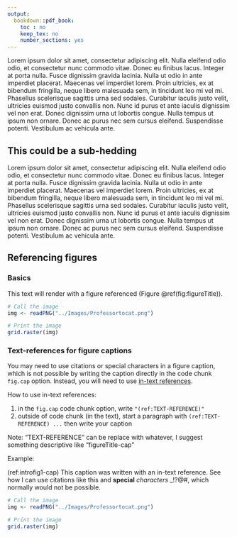 ```yaml
---
output:
  bookdown::pdf_book:
    toc : no
    keep_tex: no
    number_sections: yes
---
```


<!-- This section is mandatory! -->

Lorem ipsum dolor sit amet, consectetur adipiscing elit. Nulla eleifend odio odio, et consectetur nunc commodo vitae. Donec eu finibus lacus. Integer at porta nulla. Fusce dignissim gravida lacinia. Nulla ut odio in ante imperdiet placerat. Maecenas vel imperdiet lorem. Proin ultricies, ex at bibendum fringilla, neque libero malesuada sem, in tincidunt leo mi vel mi. Phasellus scelerisque sagittis urna sed sodales. Curabitur iaculis justo velit, ultricies euismod justo convallis non. Nunc id purus et ante iaculis dignissim vel non erat. Donec dignissim urna ut lobortis congue. Nulla tempus ut ipsum non ornare. Donec ac purus nec sem cursus eleifend. Suspendisse potenti. Vestibulum ac vehicula ante.

## This could be a sub-hedding

Lorem ipsum dolor sit amet, consectetur adipiscing elit. Nulla eleifend odio odio, et consectetur nunc commodo vitae. Donec eu finibus lacus. Integer at porta nulla. Fusce dignissim gravida lacinia. Nulla ut odio in ante imperdiet placerat. Maecenas vel imperdiet lorem. Proin ultricies, ex at bibendum fringilla, neque libero malesuada sem, in tincidunt leo mi vel mi. Phasellus scelerisque sagittis urna sed sodales. Curabitur iaculis justo velit, ultricies euismod justo convallis non. Nunc id purus et ante iaculis dignissim vel non erat. Donec dignissim urna ut lobortis congue. Nulla tempus ut ipsum non ornare. Donec ac purus nec sem cursus eleifend. Suspendisse potenti. Vestibulum ac vehicula ante.

## Referencing figures

### Basics

This text will render with a figure referenced (Figure \@ref(fig:figureTitle)).

```r

# Call the image
img <- readPNG("../Images/Professortocat.png")

# Print the image
grid.raster(img)
```

### Text-references for figure captions

You may need to use citations or special characters in a figure caption, which is not possible by writing the caption directly in the code chunk `fig.cap` option. Instead, you will need to use [in-text references](https://bookdown.org/yihui/bookdown/markdown-extensions-by-bookdown.html#text-references).

How to use in-text references:

1. in the `fig.cap` code chunk option, write `"(ref:TEXT-REFERENCE)"`
2. outside of code chunk (in the text), start a paragraph with `(ref:TEXT-REFERENCE) ...` then write your caption

Note: "TEXT-REFERENCE" can be replace with whatever, I suggest something descriptive like "figureTitle-cap"

Example:

(ref:introfig1-cap) This caption was written with an in-text reference. See how I can use citations like this and **special** *characters* _!?@#, which normally would not be possible.

```r

# Call the image
img <- readPNG("../Images/Professortocat.png")

# Print the image
grid.raster(img)
```